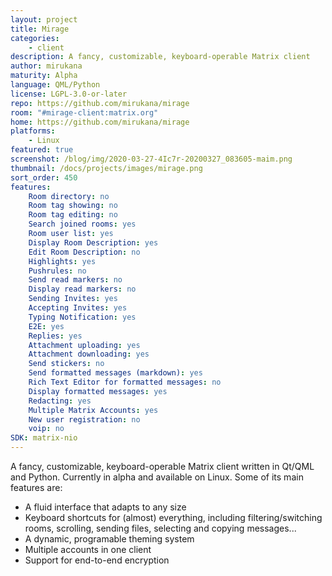```yaml
---
layout: project
title: Mirage
categories: 
    - client
description: A fancy, customizable, keyboard-operable Matrix client
author: mirukana
maturity: Alpha
language: QML/Python
license: LGPL-3.0-or-later 
repo: https://github.com/mirukana/mirage
room: "#mirage-client:matrix.org"
home: https://github.com/mirukana/mirage
platforms:
    - Linux
featured: true
screenshot: /blog/img/2020-03-27-4Ic7r-20200327_083605-maim.png
thumbnail: /docs/projects/images/mirage.png
sort_order: 450
features:
    Room directory: no
    Room tag showing: no
    Room tag editing: no
    Search joined rooms: yes
    Room user list: yes
    Display Room Description: yes
    Edit Room Description: no
    Highlights: yes
    Pushrules: no
    Send read markers: no
    Display read markers: no
    Sending Invites: yes
    Accepting Invites: yes
    Typing Notification: yes
    E2E: yes
    Replies: yes
    Attachment uploading: yes
    Attachment downloading: yes
    Send stickers: no
    Send formatted messages (markdown): yes
    Rich Text Editor for formatted messages: no
    Display formatted messages: yes
    Redacting: yes
    Multiple Matrix Accounts: yes
    New user registration: no
    voip: no
SDK: matrix-nio
---
```


A fancy, customizable, keyboard-operable Matrix client
written in Qt/QML and Python. Currently in alpha and available on Linux.
Some of its main features are:

* A fluid interface that adapts to any size
* Keyboard shortcuts for (almost) everything, including filtering/switching
  rooms, scrolling, sending files, selecting and copying messages...
* A dynamic, programable theming system
* Multiple accounts in one client
* Support for end-to-end encryption
